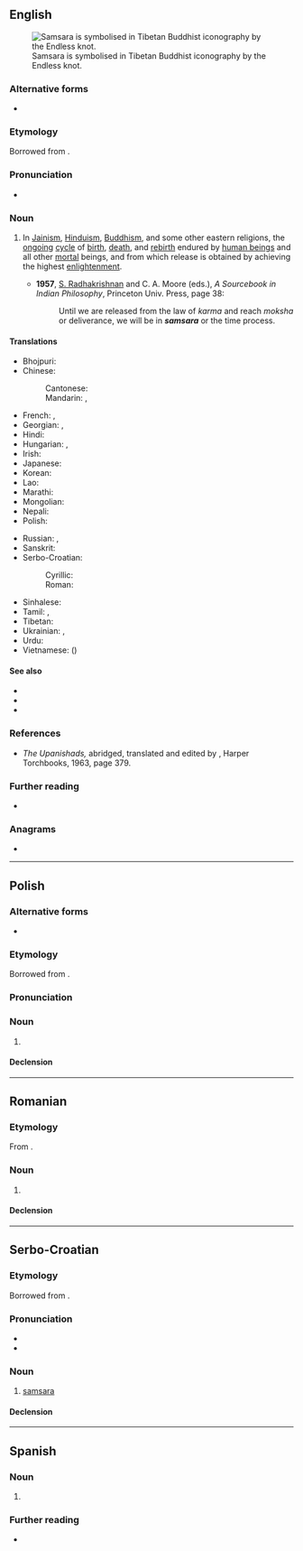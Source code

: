 {{also|saṃsāra}}
==English==
{{wikipedia}}
[[File:EndlessKnot03d.png|thumb|right|Samsara is symbolised in Tibetan Buddhist iconography by the Endless knot.]]

===Alternative forms===
* {{l|en|saṃsāra}}

===Etymology===
Borrowed from {{bor|en|sa|संसार}}.

===Pronunciation===
* {{a|GA}} {{IPA|en|/sʌmˈsɑɹə/}}

===Noun===
{{en-noun|~}}

# {{lb|en|philosophy|religion}} In [[Jainism]], [[Hinduism]], [[Buddhism]], and some other eastern religions, the [[ongoing]] [[cycle]] of [[birth]], [[death]], and [[rebirth]] endured by [[human being]]s and all other [[mortal]] beings, and from which release is obtained by achieving the highest [[enlightenment]].
#* '''1957''', [[w:Sarvepalli_Radhakrishnan|S. Radhakrishnan]] and C. A. Moore (eds.), ''A Sourcebook in Indian Philosophy'', Princeton Univ. Press, page 38:
#*: Until we are released from the law of ''karma'' and reach ''moksha'' or deliverance, we will be in '''''samsara''''' or the time process.

====Translations====
{{trans-top|cycle of reincarnation}}
* Bhojpuri: {{t|bho|संसार}}
* Chinese:
*: Cantonese: {{t|yue|輪迴|tr=leon4 wui4}}
*: Mandarin: {{t+|cmn|輪迴}}, {{t+|cmn|轮回|tr=lúnhuí}}
* French: {{t+|fr|samsara|m}}, {{t+|fr|samsâra|m}}
* Georgian: {{t|ka|სამსარა}}, {{t|ka|სანსარა}}
* Hindi: {{t+|hi|संसार}}
* Hungarian: {{t|hu|szamszára}}, {{t|hu|szanszára}}
* Irish: {{t|ga|samsara|m}}
* Japanese: {{t+|ja|輪廻|tr=rinne}}
* Korean: {{t+|ko|윤회(輪迴)}}
* Lao: {{t|lo|ສັງສາລະວັດ}}
* Marathi: {{t|mr|संसार}}
* Mongolian: {{t+|mn|сансар}}
* Nepali: {{t|ne|संसार}}
* Polish: {{t+|pl|samsara|f}}
{{trans-mid}}
* Russian: {{t+|ru|санса́ра|f}}, {{t+|ru|самса́ра|f}}
* Sanskrit: {{t+|sa|संसार}}
* Serbo-Croatian:
*: Cyrillic: {{t|sh|самса̀ра|f}}
*: Roman: {{t+|sh|samsàra|f}}
* Sinhalese: {{t|si|සංසාරය}}
* Tamil: {{t+|ta|சம்சாரம்}}, {{t|ta|பிறவிச்சுழற்சி}}
* Tibetan: {{t|bo|འཁོར་བ།}}
* Ukrainian: {{t|uk|санса́ра|f}}, {{t|uk|самса́ра|f}}
* Urdu: {{t|ur|سنسار|tr=sansār}}
* Vietnamese: {{t+|vi|luân hồi}} ({{t|vi|輪迴|sc=Hani}})
{{trans-bottom}}

====See also====
* {{l|en|reincarnation}}
* {{l|en|metempsychosis}}
* {{l|en|transmigration}}

===References===
* ''The Upanishads,'' abridged, translated and edited by {{w|Swami Nikhilananda}}, Harper Torchbooks, 1963, page 379.

===Further reading===
* {{R:OneLook}}

===Anagrams===
* {{anagrams|en|a=aaamrss|asramas|assamar|samaras}}

----

==Polish==

===Alternative forms===
* {{l|pl|sansara}}

===Etymology===
Borrowed from {{bor|pl|sa|संसार}}.

===Pronunciation===
{{pl-p}}

===Noun===
{{pl-noun|f}}

# {{lb|pl|philosophy|religion}} {{l|en|samsara}}

====Declension====
{{pl-decl-noun-f}}

----

==Romanian==

===Etymology===
From {{bor|ro|fr|samsara}}.

===Noun===
{{ro-noun|f|-}}

# {{l|en|samsara}}

====Declension====
{{ro-noun-f|n=sg}}

----

==Serbo-Croatian==

===Etymology===
Borrowed from {{bor|sh|sa|संसार}}.

===Pronunciation===
* {{IPA|sh|/samsǎra/}}
* {{hyphenation|sh|sam|sa|ra}}

===Noun===
{{sh-noun|g=f|head=samsàra}}

# {{lb|sh|uncountable}} [[#English|samsara]]

====Declension====
{{sh-decl-noun-unc
|samsara
|samsare
|samsari
|samsaru
|samsaro
|samsari
|samsarom
}}

----

==Spanish==

===Noun===
{{es-noun|m|-}}

# {{l|en|samsara}}

===Further reading===
* {{R:DRAE}}